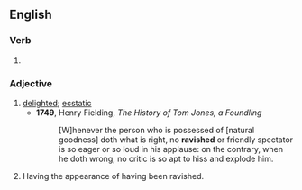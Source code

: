 ==English==

===Verb===
{{head|en|verb form}}

# {{en-past of|ravish}}

===Adjective===
{{head|en|adjective}}

# [[delighted]]; [[ecstatic]]
#* '''1749''', Henry Fielding, ''The History of Tom Jones, a Foundling''
#*: [W]henever the person who is possessed of [natural goodness] doth what is right, no '''ravished''' or friendly spectator is so eager or so loud in his applause: on the contrary, when he doth wrong, no critic is so apt to hiss and explode him.
# Having the appearance of having been ravished. {{rfex|en}}